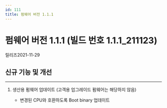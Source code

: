 ```yaml
---
id: 111
title: 펌웨어 버전 1.1.1
---
```


# 펌웨어 버전 1.1.1 (빌드 번호 1.1.1_211123)

릴리즈<Separator/>2021-11-29

## 신규 기능 및 개선

---

1. 생산용 펌웨어 업데이트 (고객용 업그레이드 펌웨어는 해당하지 않음)

    - 변경된 CPU와 호환하도록 Boot binary 업데이트
